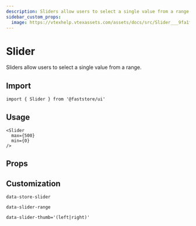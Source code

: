 ```yaml
---
description: Sliders allow users to select a single value from a range.
sidebar_custom_props: 
  image: https://vtexhelp.vtexassets.com/assets/docs/src/Slider___9fa1f5d802a9bbdc93a77db318594af7.png
---
```



# Slider

Sliders allow users to select a single value from a range.

## Import

```tsx
import { Slider } from '@faststore/ui'
```

## Usage

```tsx live
<Slider
  max={500}
  min={0}
/>
```

## Props

<PropsSection name="Slider" />

## Customization

`data-store-slider`

`data-slider-range`

`data-slider-thumb='(left|right)'`

